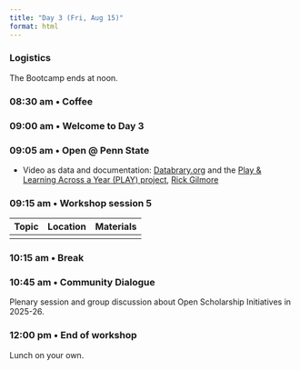 ```yaml
---
title: "Day 3 (Fri, Aug 15)"
format: html
---
```


::: {.callout-note}
### Logistics
The Bootcamp ends at noon.
:::

<!-- ::: {.callout-important} -->
<!-- ### Theme -->
<!-- Open science @ Penn State: Next steps -->
<!-- ::: -->

### 08:30 am • Coffee {-}

### 09:00 am • Welcome to Day 3 {-}

### 09:05 am • Open @ Penn State

- Video as data and documentation: [Databrary.org](https://databrary.org) and the [Play & Learning Across a Year (PLAY) project](https://play-project.org), [Rick Gilmore](people.qmd#rick-gilmore)

### 09:15 am • Workshop session 5 {-}

| Topic | Location | Materials |
|--------------|----------|-------|
| | | |

### 10:15 am • Break  {-}

### 10:45 am • Community Dialogue {-}

Plenary session and group discussion about Open Scholarship Initiatives in 2025-26.

### 12:00 pm • End of workshop  {-}

Lunch on your own.
